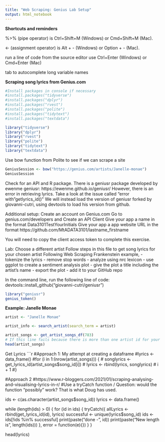 ```yaml
---
title: "Web Scraping: Genius Lab Setup"
output: html_notebook
---
```

**Shortcuts and reminders**

%>% (pipe operator) is Ctrl+Shift+M (Windows) or Cmd+Shift+M (Mac).

<- (assignment operator) is Alt + - (Windows) or Option + - (Mac).

run a line of code from the source editor use Ctrl+Enter (Windows) or Cmd+Enter (Mac)

tab to autocomplete long variable names

**Scraping song lyrics from Genius.com**
```r
#Install packages in console if necessary
#install.packages("tidyverse")
#install.packages("dplyr")
#install.packages("rvest")
#install.packages("polite")
#install.packages("tidytext")
#install.packages("textdata")

library("tidyverse")
library("dplyr")
library("rvest")
library("polite")
library("tidytext")
library("textdata")
```

Use bow function from Polite to see if we can scrape a site
```r
GeniusSession <- bow("https://genius.com/artists/Janelle-monae")
GeniusSession
```

Check for an API and R package.
There is a geniusr package developed by ewenme
geniusr: https://ewenme.github.io/geniusr/
However, there is an error in retrieving lyrics. Take a look at the issue called "error with "getlyrics_id()"
We will instead load the version of geniusr forked by giovanni-cutri, using devtools to load his version from github.

Additional setup:
Create an account on Genius.com
Go to genius.com/developers and Create an API Client
Give your app a name in the format Data3101TestYourInitials
Give your app a app website URL in the format https://github.com/MtADATA3101/lastname_firstname 

You will need to copy the client access token to complete this exercise.

Lab:
Choose a different artist
Follow steps in this file to get song lyrics for your chosen artist
Following Web Scraping Frankenstein example,
- tokenize the lyrics
- remove stop words
- analyze using nrc lexicon
- use ggplot to create a sentiment analysis plot
- give the plot a title including the artist's name
- export the plot
- add it to your GitHub repo


In the command line, run the following line of code:
devtools::install_github("giovanni-cutri/geniusr")

```r
library("geniusr")
genius_token()
```

**Example: Janelle Monae**
```r
artist <- "Janelle Monae"

artist_info <- search_artist(search_term = artist)

artist_songs <- get_artist_songs_df(783)
# If this line fails because there is more than one artist id for your group, look in the artist_info dataframe for the most likely id. Replace artist_info$artist_id with the id number.
head(artist_songs)
```

Get Lyrics
```r
#Approach 1: My attempt at creating a dataframe
#lyrics <- data_frame()
#for (i in 1:(nrow(artist_songs))) {
#  songlyrics <- get_lyrics_id(artist_songs$song_id[i])
#  lyrics <- rbind(lyrics, songlyrics)
#  i + 1
#}

#Approach 2
#https://www.r-bloggers.com/2021/01/scraping-analysing-and-visualising-lyrics-in-r/
#Use a tryCatch function / Question: would the function "possibly" work? That is what Doug has used.

ids <- c(as.character(artist_songs$song_id))
lyrics <- data.frame()

while (length(ids) > 0) {
  for (id in ids) {
    tryCatch({
      allLyrics <- rbind(get_lyrics_id(id), lyrics)
      successful <- unique(lyrics$song_id)
      ids <- ids[!ids %in% successful]
      print(paste("done - ", id))
      print(paste("New length is ", length(ids)))
    }, error = function(e){})
  }
}

head(lyrics)